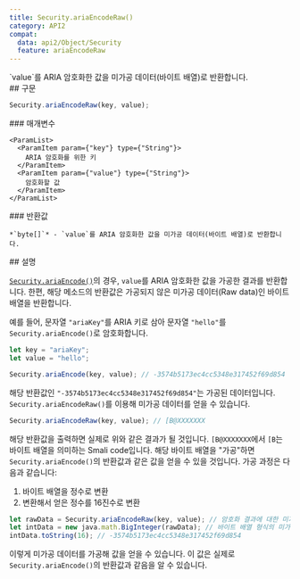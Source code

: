 ```yaml
---
title: Security.ariaEncodeRaw()
category: API2
compat:
  data: api2/Object/Security
  feature: ariaEncodeRaw
---
```


<Section>
  `value`를 ARIA 암호화한 값을 미가공 데이터(바이트 배열)로 반환합니다.
</Section>
<Section>
  ## 구문

  ~~~js
  Security.ariaEncodeRaw(key, value);
  ~~~

  <Section>
    ### 매개변수

    <ParamList>
      <ParamItem param={"key"} type={"String"}>
        ARIA 암호화를 위한 키
      </ParamItem>
      <ParamItem param={"value"} type={"String"}>
        암호화할 값
      </ParamItem>
    </ParamList>
  </Section>
  <Section>
    ### 반환값

    *`byte[]`* - `value`를 ARIA 암호화한 값을 미가공 데이터(바이트 배열)로 반환합니다.
  </Section>
</Section>
<Section>
  ## 설명

  [`Security.ariaEncode()`](/api2/Object/Security/ariaEncode)의 경우, `value`를 ARIA 암호화한 값을 가공한 결과를 반환합니다. 한편, 해당 메소드의 반환값은 가공되지
  않은 미가공 데이터(Raw data)인 바이트 배열을 반환합니다.

  예를 들어, 문자열 `"ariaKey"`를 ARIA 키로 삼아 문자열 `"hello"`를 `Security.ariaEncode()`로 암호화합니다.

  ~~~js
  let key = "ariaKey";
  let value = "hello";

  Security.ariaEncode(key, value); // -3574b5173ec4cc5348e317452f69d854
  ~~~

  해당 반환값인 `"-3574b5173ec4cc5348e317452f69d854"`는 가공된 데이터입니다. `Security.ariaEncodeRaw()`를 이용해 미가공 데이터를 얻을 수 있습니다.

  ~~~js
  Security.ariaEncodeRaw(key, value); // [B@XXXXXXX
  ~~~

  해당 반환값을 출력하면 실제로 위와 같은 결과가 될 것입니다. `[B@XXXXXXX`에서 `[B`는 바이트 배열을 의미하는 Smali code입니다. 해당 바이트 배열을 "가공"하면
  `Security.ariaEncode()`의 반환값과 같은 값을 얻을 수 있을 것입니다. 가공 과정은 다음과 같습니다:
  1. 바이트 배열을 정수로 변환
  2. 변환해서 얻은 정수를 16진수로 변환

  ~~~js
  let rawData = Security.ariaEncodeRaw(key, value); // 암호화 결과에 대한 미가공 데이터
  let intData = new java.math.BigInteger(rawData); // 바이트 배열 형식의 미가공 데이터를 정수로 변환
  intData.toString(16); // -3574b5173ec4cc5348e317452f69d854
  ~~~

  이렇게 미가공 데이터를 가공해 값을 얻을 수 있습니다. 이 값은 실제로 `Security.ariaEncode()`의 반환값과 같음을 알 수 있습니다.
</Section>